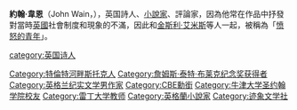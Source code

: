 {{otheruses|subject=英國作家|other=美國電影演員|約翰·韋恩}}
'''約翰·韋恩'''{{CBE}}（John Wain，{{bd|1925年|3月14日|1994年|5月24日|}}），英国詩人、[[小說家|小說家]]、評論家，因為他常在作品中抒發對當時[[英國|英國]]社會制度和現象的不滿，因此和[[金斯利·艾米斯|金斯利·艾米斯]]等人一起，被稱為「[[愤怒的青年|愤怒的青年]]」。

{{wikiquotelang|en|John Wain}}
{{Authority control}}
{{DEFAULTSORT:wain}}
[[Category:特倫特河畔斯托克人|Category:特倫特河畔斯托克人]]
[[category:英国诗人|category:英国诗人]]
[[Category:詹姆斯·泰特·布莱克纪念奖获得者|Category:詹姆斯·泰特·布莱克纪念奖获得者]]
[[Category:英格兰纪实文学男作家|Category:英格兰纪实文学男作家]]
[[Category:CBE勳銜|Category:CBE勳銜]]
[[Category:牛津大学圣约翰学院校友|Category:牛津大学圣约翰学院校友]]
[[Category:雷丁大学教师|Category:雷丁大学教师]]
[[Category:英格蘭小說家|Category:英格蘭小說家]]
[[Category:迹象文学社|Category:迹象文学社]]
{{英国作家小作品}}